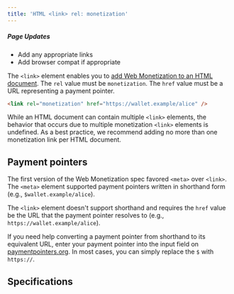 ```yaml
---
title: 'HTML <link> rel: monetization'
---
```



<div class='draft'>
  <h5>Page Updates</h5>
  <ul>
    <li>Add any appropriate links</li>
    <li>Add browser compat if appropriate</li>
  </ul>
</div>

The `<link>` element enables you to [add Web Monetization to an HTML document](/docs/guides/monetize-page). The `rel` value must be `monetization`. The `href` value must be a URL representing a payment pointer.

```html
<link rel="monetization" href="https://wallet.example/alice" />
```

While an HTML document can contain multiple `<link>` elements, the behavior that occurs due to multiple monetization `<link>` elements is undefined. As a best practice, we recommend adding no more than one monetization link per HTML document.

## Payment pointers

The first version of the Web Monetization spec favored `<meta>` over `<link>`. The `<meta>` element supported payment pointers written in shorthand form (e.g., `$wallet.example/alice`).

The `<link>` element doesn't support shorthand and requires the `href` value be the URL that the payment pointer resolves to (e.g., `https://wallet.example/alice`).

If you need help converting a payment pointer from shorthand to its equivalent URL, enter your payment pointer into the input field on <a href="https://paymentpointers.org" target="_blank">paymentpointers.org</a>. In most cases, you can simply replace the `$` with `https://`.

## Specifications

<Specification anchor='link-type-monetization' />